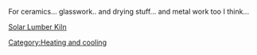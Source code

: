 For ceramics... glasswork.. and drying stuff... and metal work too I think...


[[Solar Lumber Kiln]]

{{stub}}

[[Category:Heating and cooling]]